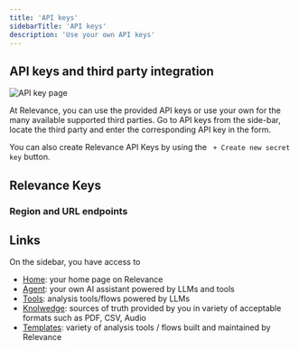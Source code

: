 ```yaml
---
title: 'API keys'
sidebarTitle: 'API keys'
description: 'Use your own API keys'
---
```


## API keys and third party integration
![API key page](/images/api-keys/api-keys.png)

At Relevance, you can use the provided API keys or use your own for the many available 
supported third parties.
Go to API keys from the side-bar, locate the third party and enter the corresponding API key in the
form.

You can also create Relevance API Keys by using the ` + Create new secret key` button.

## Relevance Keys
<Snippet file="relevance-keys.mdx" />

### Region and URL endpoints
<Snippet file="region-and-url.mdx" />


## Links
On the sidebar, you have access to 
* [Home](/get-started/key-concepts): your home page on Relevance
* [Agent](/get-started/key-concepts/agent): your own AI assistant powered by LLMs and tools
* [Tools](/get-started/key-concepts/tools): analysis tools/flows powered by LLMs
* [Knolwedge](/get-started/key-concepts/knowledge): sources of truth provided by you in variety of acceptable formats such as PDF, CSV, Audio
* [Templates](/templates): variety of analysis tools / flows built and maintained by Relevance
